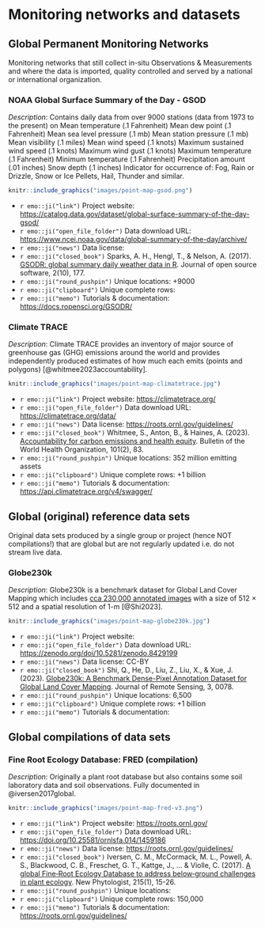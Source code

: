 # Monitoring networks and datasets

## Global Permanent Monitoring Networks

Monitoring networks that still collect in-situ Observations & Measurements and 
where the data is imported, quality controlled and served by a national or international organization.

### NOAA Global Surface Summary of the Day - GSOD

_Description_: Contains daily data from over 9000 stations (data from 1973 to the present) on Mean temperature (.1 Fahrenheit) Mean dew point (.1 Fahrenheit) Mean sea level pressure (.1 mb) Mean station pressure (.1 mb) Mean visibility (.1 miles) Mean wind speed (.1 knots) Maximum sustained wind speed (.1 knots) Maximum wind gust (.1 knots) Maximum temperature (.1 Fahrenheit) Minimum temperature (.1 Fahrenheit) Precipitation amount (.01 inches) Snow depth (.1 inches) Indicator for occurrence of: Fog, Rain or Drizzle, Snow or Ice Pellets, Hail, Thunder and similar. 

```r
knitr::include_graphics("images/point-map-gsod.png")
```

- `r emo::ji("link")` Project website: <https://catalog.data.gov/dataset/global-surface-summary-of-the-day-gsod/>  
- `r emo::ji("open_file_folder")` Data download URL: <https://www.ncei.noaa.gov/data/global-summary-of-the-day/archive/>  
- `r emo::ji("news")` Data license:   
- `r emo::ji("closed_book")` Sparks, A. H., Hengl, T., & Nelson, A. (2017). [GSODR: global summary daily weather data in R](https://doi.org/10.21105/joss.00177). Journal of open source software, 2(10), 177.  
- `r emo::ji("round_pushpin")` Unique locations: +9000  
- `r emo::ji("clipboard")` Unique complete rows:   
- `r emo::ji("memo")` Tutorials & documentation: <https://docs.ropensci.org/GSODR/>  

### Climate TRACE

_Description_: Climate TRACE provides an inventory of major source of greenhouse gas (GHG) emissions 
around the world and provides independently produced estimates of how much each emits (points and polygons) [@whitmee2023accountability].

```r
knitr::include_graphics("images/point-map-climatetrace.jpg")
```

- `r emo::ji("link")` Project website: <https://climatetrace.org/>  
- `r emo::ji("open_file_folder")` Data download URL: <https://climatetrace.org/data/>  
- `r emo::ji("news")` Data license: <https://roots.ornl.gov/guidelines/>  
- `r emo::ji("closed_book")` Whitmee, S., Anton, B., & Haines, A. (2023). [Accountability for carbon emissions and health equity](https://doi.org/10.2471%2FBLT.22.289452). Bulletin of the World Health Organization, 101(2), 83.   
- `r emo::ji("round_pushpin")` Unique locations: 352 million emitting assets  
- `r emo::ji("clipboard")` Unique complete rows: +1 billion  
- `r emo::ji("memo")` Tutorials & documentation: <https://api.climatetrace.org/v4/swagger/>  


## Global (original) reference data sets

Original data sets produced by a single group or project (hence NOT compilations!) 
that are global but are not regularly updated i.e. do not stream live data.

### Globe230k

_Description_: Globe230k is a benchmark dataset for Global Land Cover Mapping 
which includes [cca 230,000 annotated images](https://doi.org/10.5281/zenodo.8429200) with a size of 512 × 512 and a spatial resolution of 1-m [@Shi2023].

```r
knitr::include_graphics("images/point-map-globe230k.jpg")
```

- `r emo::ji("link")` Project website:  
- `r emo::ji("open_file_folder")` Data download URL: <https://zenodo.org/doi/10.5281/zenodo.8429199>  
- `r emo::ji("news")` Data license: CC-BY  
- `r emo::ji("closed_book")` Shi, Q., He, D., Liu, Z., Liu, X., & Xue, J. (2023). [Globe230k: A Benchmark Dense-Pixel Annotation Dataset for Global Land Cover Mapping](https://doi.org/10.34133/remotesensing.0078). Journal of Remote Sensing, 3, 0078.   
- `r emo::ji("round_pushpin")` Unique locations: 6,500  
- `r emo::ji("clipboard")` Unique complete rows: +1 billion  
- `r emo::ji("memo")` Tutorials & documentation:  


## Global compilations of data sets

### Fine Root Ecology Database: FRED (compilation)

_Description_: Originally a plant root database but also contains some soil laboratory data 
and soil observations. Fully documented in @iversen2017global.

```r
knitr::include_graphics("images/point-map-fred-v3.png")
```

- `r emo::ji("link")` Project website: <https://roots.ornl.gov/>  
- `r emo::ji("open_file_folder")` Data download URL: <https://doi.org/10.25581/ornlsfa.014/1459186>  
- `r emo::ji("news")` Data license: <https://roots.ornl.gov/guidelines/>  
- `r emo::ji("closed_book")` Iversen, C. M., McCormack, M. L., Powell, A. S., Blackwood, C. B., Freschet, G. T., Kattge, J., ... & Violle, C. (2017). [A global Fine‐Root Ecology Database to address below‐ground challenges in plant ecology](https://doi.org/10.1111/nph.14486). New Phytologist, 215(1), 15-26.   
- `r emo::ji("round_pushpin")` Unique locations:  
- `r emo::ji("clipboard")` Unique complete rows: 150,000  
- `r emo::ji("memo")` Tutorials & documentation: <https://roots.ornl.gov/guidelines/>  


